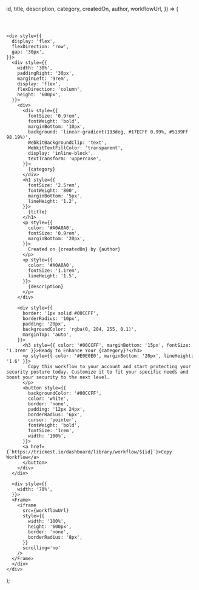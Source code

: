   id,
  title, 
  description, 
  category,
  createdOn, 
  author, 
  workflowUrl,
}) => (
  <div style={{
    display: 'flex',
    flexDirection: 'column',
    minHeight: '100vh',
    color: '#E0E0E0',
    fontFamily: 'Arial, sans-serif',
    marginTop: '1.5rem',
  }}>
    <header style={{
      display: 'flex',
      alignItems: 'center',
      marginBottom: '30px',
    }}>
      <Icon name="aws" style={{ marginRight: '15px', color: '#FF9900', fontSize: '24px' }} />
      <Icon name="key" style={{ marginRight: '15px', color: '#FFD700', fontSize: '24px' }} />
      <Icon name="exclamation-triangle" style={{ color: '#FFA500', fontSize: '24px' }} />
    </header>

    <div style={{
      display: 'flex',
      flexDirection: 'row',
      gap: '30px',
    }}>
      <div style={{
        width: '30%',
        paddingRight: '30px',
        marginLeft: '9rem',
        display: 'flex',
        flexDirection: 'column',
        height: '600px',
      }}>
        <div>
          <div style={{
            fontSize: '0.9rem',
            fontWeight: 'bold',
            marginBottom: '10px',
            background: 'linear-gradient(133deg, #17ECFF 0.99%, #5139FF 98.19%)',
            WebkitBackgroundClip: 'text',
            WebkitTextFillColor: 'transparent',
            display: 'inline-block',
            textTransform: 'uppercase',
          }}>
            {category}
          </div>
          <h1 style={{
            fontSize: '2.5rem',
            fontWeight: '800',
            marginBottom: '5px',
            lineHeight: '1.2',
          }}>
            {title}
          </h1>
          <p style={{
            color: '#A0A0A0',
            fontSize: '0.9rem',
            marginBottom: '20px',
          }}>
            Created on {createdOn} by {author}
          </p>
          <p style={{
            color: '#A0A0A0',
            fontSize: '1.1rem',
            lineHeight: '1.5',
          }}>
            {description}
          </p>
        </div>
        
        <div style={{ 
          border: '1px solid #00CCFF',
          borderRadius: '10px',
          padding: '20px',
          backgroundColor: 'rgba(0, 204, 255, 0.1)',
          marginTop: 'auto',
        }}>
          <h3 style={{ color: '#00CCFF', marginBottom: '15px', fontSize: '1.3rem' }}>Ready to Enhance Your {category}?</h3>
          <p style={{ color: '#E0E0E0', marginBottom: '20px', lineHeight: '1.6' }}>
            Copy this workflow to your account and start protecting your security posture today. Customize it to fit your specific needs and boost your security to the next level.
          </p>
          <button style={{
            backgroundColor: '#00CCFF',
            color: 'white',
            border: 'none',
            padding: '12px 24px',
            borderRadius: '6px',
            cursor: 'pointer',
            fontWeight: 'bold',
            fontSize: '1rem',
            width: '100%',
          }}>
          <a href={`https://trickest.io/dashboard/library/workflow/${id}`}>Copy Workflow</a>
          </button>
        </div>
      </div>
      
      <div style={{
        width: '70%',
      }}>
      <Frame>
        <iframe 
          src={workflowUrl}
          style={{
            width: '100%',
            height: '600px',
            border: 'none',
            borderRadius: '8px',
          }}
          scrolling='no'
        />
      </Frame>
      </div>
    </div>
  </div>
);
